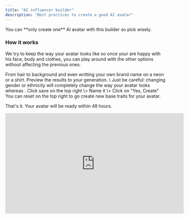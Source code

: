 ```yaml
---
title: "AI influencer builder"
description: "Best practices to create a good AI avatar"
---
```


<Note>
  You can **only create one** AI avatar with this builder so pick wisely.
</Note>

### How it works

We try to keep the way your avatar looks like so once your are happy with his face, body and clothes, you can play around with the other options without affecting the previous ones.

<Steps>
  <Step title="Pick among hundreds of options to personnalize your avatar.  ">
    From hair to background and even writting your own brand name on a neon or a shirt.
  </Step>
  <Step title="Generate preview">
    Preview the results to your generation. \
    Just be careful: changing gender or ethnicity will completely change the way your avatar looks whereas .
  </Step>
  <Step title='Happy with the result? Click "save"'>
    Click save on the top right \> Name it \> Click on "Yes, Create"
  </Step>
  <Step title='Unhappy? Click on the "reset" button'>
    You can reset on the top right to go create new base traits for your avatar.
  </Step>
</Steps>

That's it. Your avatar will be ready within 48 hours.

<iframe width="560" height="315" src="https://www.youtube.com/embed/Vu-UJgqcEvk" title="YouTube video player" frameborder="0" allow="accelerometer; autoplay; clipboard-write; encrypted-media; gyroscope; picture-in-picture" allowfullscreen />

<Card title="Questions on the avatar actions? " icon="page" color="#9831ef" horizontal href="https://docs.argil.ai/resources/ai-influencer-actions" cta="Visit this page">
  Visit this page
</Card>

Any questions? Ask [support@argil.ai](mailto:support@argil.ai) or [join our Discord](https://discord.gg/E4E3WFVzTw).
